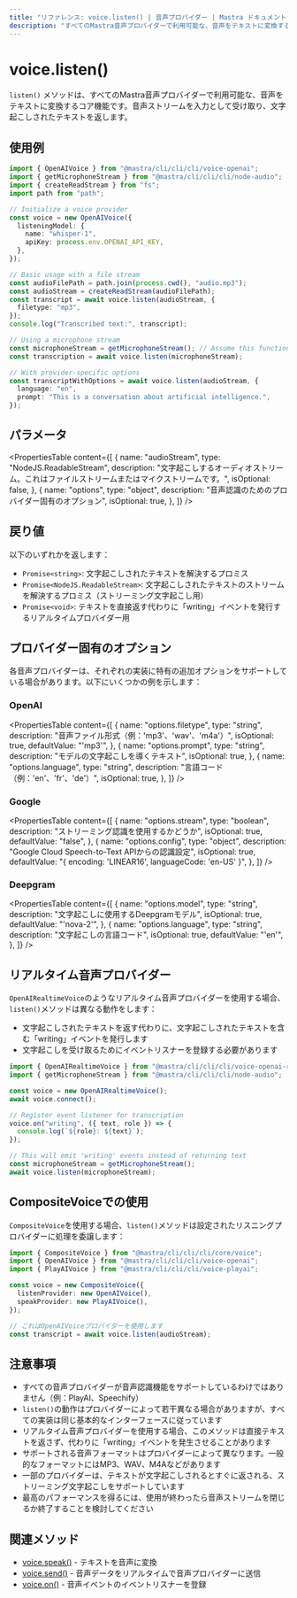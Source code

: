 ```yaml
---
title: "リファレンス: voice.listen() | 音声プロバイダー | Mastra ドキュメント"
description: "すべてのMastra音声プロバイダーで利用可能な、音声をテキストに変換するlisten()メソッドのドキュメント。"
---
```


# voice.listen()

`listen()` メソッドは、すべてのMastra音声プロバイダーで利用可能な、音声をテキストに変換するコア機能です。音声ストリームを入力として受け取り、文字起こしされたテキストを返します。

## 使用例

```typescript
import { OpenAIVoice } from "@mastra/cli/cli/cli/voice-openai";
import { getMicrophoneStream } from "@mastra/cli/cli/cli/node-audio";
import { createReadStream } from "fs";
import path from "path";

// Initialize a voice provider
const voice = new OpenAIVoice({
  listeningModel: {
    name: "whisper-1",
    apiKey: process.env.OPENAI_API_KEY,
  },
});

// Basic usage with a file stream
const audioFilePath = path.join(process.cwd(), "audio.mp3");
const audioStream = createReadStream(audioFilePath);
const transcript = await voice.listen(audioStream, {
  filetype: "mp3",
});
console.log("Transcribed text:", transcript);

// Using a microphone stream
const microphoneStream = getMicrophoneStream(); // Assume this function gets audio input
const transcription = await voice.listen(microphoneStream);

// With provider-specific options
const transcriptWithOptions = await voice.listen(audioStream, {
  language: "en",
  prompt: "This is a conversation about artificial intelligence.",
});
```

## パラメータ

<PropertiesTable
  content={[
    {
      name: "audioStream",
      type: "NodeJS.ReadableStream",
      description:
        "文字起こしするオーディオストリーム。これはファイルストリームまたはマイクストリームです。",
      isOptional: false,
    },
    {
      name: "options",
      type: "object",
      description: "音声認識のためのプロバイダー固有のオプション",
      isOptional: true,
    },
  ]}
/>

## 戻り値

以下のいずれかを返します：

- `Promise<string>`: 文字起こしされたテキストを解決するプロミス
- `Promise<NodeJS.ReadableStream>`: 文字起こしされたテキストのストリームを解決するプロミス（ストリーミング文字起こし用）
- `Promise<void>`: テキストを直接返す代わりに「writing」イベントを発行するリアルタイムプロバイダー用

## プロバイダー固有のオプション

各音声プロバイダーは、それぞれの実装に特有の追加オプションをサポートしている場合があります。以下にいくつかの例を示します：

### OpenAI

<PropertiesTable
  content={[
    {
      name: "options.filetype",
      type: "string",
      description: "音声ファイル形式（例：'mp3'、'wav'、'm4a'）",
      isOptional: true,
      defaultValue: "'mp3'",
    },
    {
      name: "options.prompt",
      type: "string",
      description: "モデルの文字起こしを導くテキスト",
      isOptional: true,
    },
    {
      name: "options.language",
      type: "string",
      description: "言語コード（例：'en'、'fr'、'de'）",
      isOptional: true,
    },
  ]}
/>

### Google

<PropertiesTable
  content={[
    {
      name: "options.stream",
      type: "boolean",
      description: "ストリーミング認識を使用するかどうか",
      isOptional: true,
      defaultValue: "false",
    },
    {
      name: "options.config",
      type: "object",
      description: "Google Cloud Speech-to-Text APIからの認識設定",
      isOptional: true,
      defaultValue: "{ encoding: 'LINEAR16', languageCode: 'en-US' }",
    },
  ]}
/>

### Deepgram

<PropertiesTable
  content={[
    {
      name: "options.model",
      type: "string",
      description: "文字起こしに使用するDeepgramモデル",
      isOptional: true,
      defaultValue: "'nova-2'",
    },
    {
      name: "options.language",
      type: "string",
      description: "文字起こしの言語コード",
      isOptional: true,
      defaultValue: "'en'",
    },
  ]}
/>

## リアルタイム音声プロバイダー

`OpenAIRealtimeVoice`のようなリアルタイム音声プロバイダーを使用する場合、`listen()`メソッドは異なる動作をします：

- 文字起こしされたテキストを返す代わりに、文字起こしされたテキストを含む「writing」イベントを発行します
- 文字起こしを受け取るためにイベントリスナーを登録する必要があります

```typescript
import { OpenAIRealtimeVoice } from "@mastra/cli/cli/cli/voice-openai-realtime";
import { getMicrophoneStream } from "@mastra/cli/cli/cli/node-audio";

const voice = new OpenAIRealtimeVoice();
await voice.connect();

// Register event listener for transcription
voice.on("writing", ({ text, role }) => {
  console.log(`${role}: ${text}`);
});

// This will emit 'writing' events instead of returning text
const microphoneStream = getMicrophoneStream();
await voice.listen(microphoneStream);
```

## CompositeVoiceでの使用

`CompositeVoice`を使用する場合、`listen()`メソッドは設定されたリスニングプロバイダーに処理を委譲します：

```typescript
import { CompositeVoice } from "@mastra/cli/cli/cli/core/voice";
import { OpenAIVoice } from "@mastra/cli/cli/cli/voice-openai";
import { PlayAIVoice } from "@mastra/cli/cli/cli/voice-playai";

const voice = new CompositeVoice({
  listenProvider: new OpenAIVoice(),
  speakProvider: new PlayAIVoice(),
});

// これはOpenAIVoiceプロバイダーを使用します
const transcript = await voice.listen(audioStream);
```

## 注意事項

- すべての音声プロバイダーが音声認識機能をサポートしているわけではありません（例：PlayAI、Speechify）
- `listen()`の動作はプロバイダーによって若干異なる場合がありますが、すべての実装は同じ基本的なインターフェースに従っています
- リアルタイム音声プロバイダーを使用する場合、このメソッドは直接テキストを返さず、代わりに「writing」イベントを発生させることがあります
- サポートされる音声フォーマットはプロバイダーによって異なります。一般的なフォーマットにはMP3、WAV、M4Aなどがあります
- 一部のプロバイダーは、テキストが文字起こしされるとすぐに返される、ストリーミング文字起こしをサポートしています
- 最高のパフォーマンスを得るには、使用が終わったら音声ストリームを閉じるか終了することを検討してください

## 関連メソッド

- [voice.speak()](./voice.speak) - テキストを音声に変換
- [voice.send()](./voice.send) - 音声データをリアルタイムで音声プロバイダーに送信
- [voice.on()](./voice.on) - 音声イベントのイベントリスナーを登録
